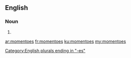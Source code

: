 ==English==

===Noun===
{{head|en|plural}}

# {{plural of|momento|lang=en|nocat=1}}

[[Category:English plurals ending in "-es"]]

[[ar:momentoes]]
[[fr:momentoes]]
[[ku:momentoes]]
[[my:momentoes]]